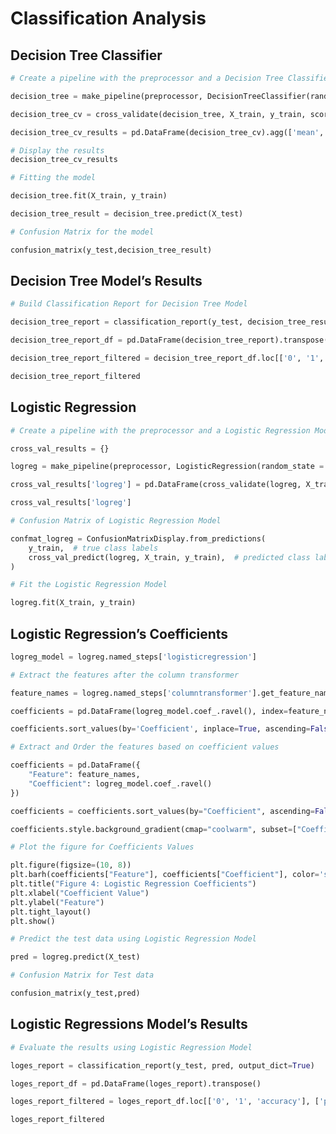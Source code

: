 # Classification Analysis

## Decision Tree Classifier

```python
# Create a pipeline with the preprocessor and a Decision Tree Classifier

decision_tree = make_pipeline(preprocessor, DecisionTreeClassifier(random_state = 123))

decision_tree_cv = cross_validate(decision_tree, X_train, y_train, scoring=scoring, cv=5, return_train_score=True)

decision_tree_cv_results = pd.DataFrame(decision_tree_cv).agg(['mean', 'std']).round(3).T

# Display the results
decision_tree_cv_results
```

```python
# Fitting the model

decision_tree.fit(X_train, y_train)

decision_tree_result = decision_tree.predict(X_test)
```

```python
# Confusion Matrix for the model

confusion_matrix(y_test,decision_tree_result)
```

## Decision Tree Model's Results

```python
# Build Classification Report for Decision Tree Model

decision_tree_report = classification_report(y_test, decision_tree_result, output_dict=True)

decision_tree_report_df = pd.DataFrame(decision_tree_report).transpose()

decision_tree_report_filtered = decision_tree_report_df.loc[['0', '1', 'accuracy'], ['precision', 'recall', 'f1-score']]

decision_tree_report_filtered
```

## Logistic Regression

```python
# Create a pipeline with the preprocessor and a Logistic Regression Model

cross_val_results = {}

logreg = make_pipeline(preprocessor, LogisticRegression(random_state = 123, max_iter = 1000))

cross_val_results['logreg'] = pd.DataFrame(cross_validate(logreg, X_train, y_train, scoring = scoring, return_train_score = True)).agg(['mean', 'std']).round(3).T

cross_val_results['logreg'] 
```

```python
# Confusion Matrix of Logistic Regression Model

confmat_logreg = ConfusionMatrixDisplay.from_predictions(
    y_train,  # true class labels
    cross_val_predict(logreg, X_train, y_train),  # predicted class labels
)
```

```python
# Fit the Logistic Regression Model

logreg.fit(X_train, y_train)
```

## Logistic Regression's Coefficients

```python
logreg_model = logreg.named_steps['logisticregression']
```

```python
# Extract the features after the column transformer

feature_names = logreg.named_steps['columntransformer'].get_feature_names_out()

coefficients = pd.DataFrame(logreg_model.coef_.ravel(), index=feature_names, columns=['Coefficient'])

coefficients.sort_values(by='Coefficient', inplace=True, ascending=False)
```

```python
# Extract and Order the features based on coefficient values

coefficients = pd.DataFrame({
    "Feature": feature_names,  
    "Coefficient": logreg_model.coef_.ravel()
})

coefficients = coefficients.sort_values(by="Coefficient", ascending=False)

coefficients.style.background_gradient(cmap="coolwarm", subset=["Coefficient"]).set_caption("Table 1: Logistic Regression Coefficients")
```

```python
# Plot the figure for Coefficients Values

plt.figure(figsize=(10, 8))
plt.barh(coefficients["Feature"], coefficients["Coefficient"], color='skyblue')
plt.title("Figure 4: Logistic Regression Coefficients")
plt.xlabel("Coefficient Value")
plt.ylabel("Feature")
plt.tight_layout()
plt.show()
```

```python
# Predict the test data using Logistic Regression Model

pred = logreg.predict(X_test)
```

```python
# Confusion Matrix for Test data

confusion_matrix(y_test,pred)
```

## Logistic Regressions Model's Results

```python
# Evaluate the results using Logistic Regression Model

loges_report = classification_report(y_test, pred, output_dict=True)

loges_report_df = pd.DataFrame(loges_report).transpose()

loges_report_filtered = loges_report_df.loc[['0', '1', 'accuracy'], ['precision', 'recall', 'f1-score']]

loges_report_filtered
```
